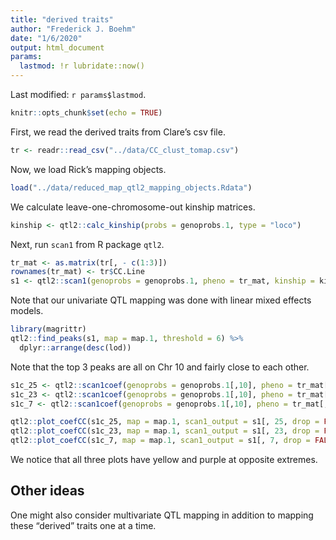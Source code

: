 ```yaml
---
title: "derived traits"
author: "Frederick J. Boehm"
date: "1/6/2020"
output: html_document
params: 
  lastmod: !r lubridate::now()
---
```


Last modified: `r params$lastmod`.





```r
knitr::opts_chunk$set(echo = TRUE)
```

First, we read the derived traits from Clare's csv file.

```r
tr <- readr::read_csv("../data/CC_clust_tomap.csv")
```


Now, we load Rick's mapping objects. 

```r
load("../data/reduced_map_qtl2_mapping_objects.Rdata")
```

We calculate leave-one-chromosome-out kinship matrices.

```r
kinship <- qtl2::calc_kinship(probs = genoprobs.1, type = "loco")
```



Next, run `scan1` from R package `qtl2`. 

```r
tr_mat <- as.matrix(tr[, - c(1:3)])
rownames(tr_mat) <- tr$CC.Line
s1 <- qtl2::scan1(genoprobs = genoprobs.1, pheno = tr_mat, kinship = kinship, reml = TRUE)
```

Note that our univariate QTL mapping was done with linear mixed effects models.

```r
library(magrittr)
qtl2::find_peaks(s1, map = map.1, threshold = 6) %>%
  dplyr::arrange(desc(lod))
```

Note that the top 3 peaks are all on Chr 10 and fairly close to each other.


```r
s1c_25 <- qtl2::scan1coef(genoprobs = genoprobs.1[,10], pheno = tr_mat[, 25], kinship = kinship$`10`, reml = TRUE)
s1c_23 <- qtl2::scan1coef(genoprobs = genoprobs.1[,10], pheno = tr_mat[, 23], kinship = kinship$`10`, reml = TRUE)
s1c_7 <- qtl2::scan1coef(genoprobs = genoprobs.1[,10], pheno = tr_mat[, 7], kinship = kinship$`10`, reml = TRUE)
```

```r
qtl2::plot_coefCC(s1c_25, map = map.1, scan1_output = s1[, 25, drop = FALSE])
qtl2::plot_coefCC(s1c_23, map = map.1, scan1_output = s1[, 23, drop = FALSE])
qtl2::plot_coefCC(s1c_7, map = map.1, scan1_output = s1[, 7, drop = FALSE])


```

We notice that all three plots have yellow and purple at opposite extremes.


## Other ideas

One might also consider multivariate QTL mapping in addition to mapping these "derived" traits one at a time.
